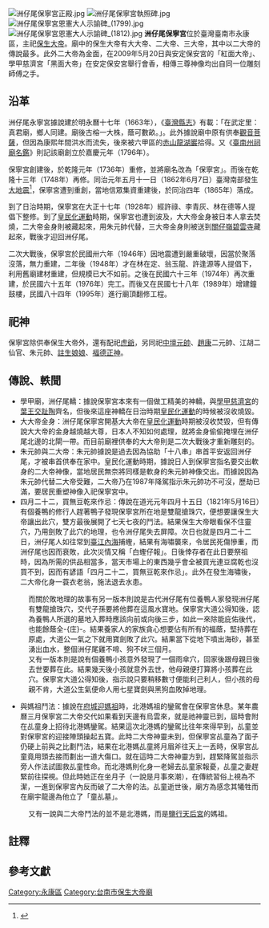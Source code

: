 {{coord|23|2|24.71|N|120|13|41.31|E|display=title}}
{{東亞廟宇
| name = 洲仔尾保寧宮
| img = File:洲仔尾保寧宮.jpg
| img_capt = 
| image_width = 250px
| location = {{ROC-TWN}}[[臺南市|臺南市]][[永康區|永康區]]鹽洲里洲尾街78號 
| god = [[保生大帝|保生大帝]]
| type = 
| struct = 
| open_year = [[臺灣明鄭時期|明]]永曆十七年（1663年）{{r|古廟}}{{r|大道公}}{{r|臺1}}
| cere_date =<br>
*三月十五：保生大帝千秋{{r|古廟}}
*七月十五：普渡{{r|古廟}}
*九月初九：中壇元帥千秋{{r|古廟}}
|}}
[[File:洲仔尾保寧宮正殿.jpg|thumb]]
[[File:洲仔尾保寧宮執照碑.jpg|thumb]]
[[File:洲仔尾保寧宮恩憲大人示諭碑_(1799).jpg|thumb]]
[[File:洲仔尾保寧宮恩憲大人示諭碑_(1812).jpg|thumb]]
'''洲仔尾保寧宮'''位於臺灣臺南市永康區，主祀[[保生大帝|保生大帝]]{{r|古廟}}{{r|大道公}}{{r|臺1}}。廟中的保生大帝有大大帝、二大帝、三大帝{{NoteTag|《南瀛古廟誌》還記載有四大帝、五大帝{{r|古廟}}。}}，其中以二大帝的傳說最多{{r|大道公}}。此外二大帝為金面，在2009年5月20日與安定保安宮的「紅面大帝」、學甲慈濟宮「黑面大帝」在安定保安宮舉行會香，相傳三尊神像均出自同一位雕刻師傅之手{{r|大道公}}。

== 沿革 ==
洲仔尾永寧宮據說建於明永曆十七年（1663年），《[[臺灣縣志|臺灣縣志]]》有載：「在武定里：真君廟，鄉人同建。廟後古榕一大株，蔭可數畝。」{{r|古廟}}。此外據說廟中原有供奉[[觀音菩薩|觀音菩薩]]，但因為康熙年間洪水而流失，後來被六甲區的[[赤山龍湖巖|赤山龍湖巖]]拾得{{NoteTag|廟中〈洲仔尾保寧宮沿革〉碑上面寫說保寧宮管委會在1974年3月21日曾前往龍湖巖詢問，得到證實{{r|古廟}}。}}{{r|古廟}}。又《[[臺南州祠廟名鑑|臺南州祠廟名鑑]]》則記該廟創立於嘉慶元年（1796年）{{r|相}}。

保寧宮創建後，於乾隆元年（1736年）重修，並將廟名改為「保寧宮」{{r|古廟}}{{r|臺1}}。而後在乾隆十三年（1748年）再修{{r|古廟}}。同治元年五月十一日（1862年6月7日）臺灣南部發生[[1862年台南地震|大地震]]<ref>{{cite web|url=http://921kb.sinica.edu.tw/history/ching-7.html|title=地震年表--清同治年間(1862~1873)|work=921地震數位知識庫|accessdate=2016-05-20}}{{Dead link|date=2018年9月 |bot=InternetArchiveBot |fix-attempted=yes }}</ref>，保寧宮遭到重創，當地信眾集資重建後，於同治四年（1865年）落成{{r|古廟}}{{r|臺1}}。

到了日治時期，保寧宮在大正十七年（1928年）經許祿、李青灰、林在德等人提倡下整修{{r|古廟}}{{r|臺1}}。到了[[皇民化運動|皇民化運動]]時期，保寧宮也遭到波及，大大帝金身被日本人拿去焚燒，二大帝金身則被藏起來，用朱元帥代替，三大帝金身則被送到[[關仔嶺碧雲寺|關仔嶺碧雲寺]]藏起來，戰後才迎回洲仔尾{{r|神明傳說}}。

二次大戰後，保寧宮於民國卅六年（1946年）因地震遭到嚴重破壞，因當於聚落沒落，無力重建，二年後（1948年）才在林在定、翁玉龍、許逢源等人提倡下，利用舊廟建材重建，但規模已大不如前{{r|古廟}}{{r|臺1}}。之後在民國六十三年（1974年）再次重建，於民國六十五年（1976年）完工{{r|古廟}}。而後又在民國七十八年（1989年）增建鐘鼓樓，民國八十四年（1995年）進行廟頂翻修工程{{r|臺1}}。

== 祀神 ==
保寧宮除供奉保生大帝外，還有配祀[[虎爺|虎爺]]，另同祀[[中壇元帥|中壇元帥]]、[[趙元帥|趙]][[康元帥|康]]二元帥、江胡二仙官、朱元帥、[[註生娘娘|註生娘娘]]、[[福德正神|福德正神]]{{r|古廟}}。

== 傳說、軼聞 ==
*學甲廟，洲仔尾轎：據說保寧宮本來有一個做工精美的神轎，與[[學甲慈濟宮|學甲慈濟宮]]的[[葉王|葉王]][[交趾陶|交趾陶]]齊名，但後來這座神轎在日治時期[[皇民化運動|皇民化運動]]的時候被沒收燒毀{{r|古廟}}{{r|臺1}}。
*大大帝金身：洲仔尾保寧宮開基大大帝在[[皇民化運動|皇民化運動]]時期被沒收焚毀，但有傳說大大帝的金身越燒越大尊，日本人不知如何處理，就將金身偷偷掩埋在洲仔尾北邊的北閘一帶{{r|神明傳說}}。而目前廟裡供奉的大大帝則是二次大戰後才重新雕刻的{{r|神明傳說}}。
*朱元帥與二大帝：朱元帥據說是過去因為協助「十八串」串首平安返回洲仔尾{{NoteTag|「十八串」是當地流傳有十八位江湖好漢結義後的名號，據說「串首」（首領）某日到澎湖買酒，結果酒行老闆用言語開洲仔尾婦女的玩笑（似乎是跟當地婦人修補漁網的工作有關），串首大怒便用葫蘆砸酒行老闆的頭，卻反而引來酒行鄰居的圍攻{{r|神明傳說}}。串首且戰且走退到深夜，在樹林中迷路時，突然有一道紅光指引他{{r|神明傳說}}。串首詢問是何方神聖，乃得知是朱元帥{{r|神明傳說}}。返回洲仔尾後，乃雕刻金身供奉，以神明會的形式在十八串成員家中祭拜{{r|神明傳說}}。}}，才被串首供奉在家中{{r|神明傳說}}。皇民化運動時期，據說日人到保寧宮指名要交出軟身的二大帝神像，當地居民無奈將同樣是軟身的朱元帥神像交出{{r|神明傳說}}{{r|大道公}}。而據說因為朱元帥代替二大帝受難，二大帝乃在1987年降駕指示朱元帥功不可沒，歷劫已滿，要居民重塑神像入祀保寧宮中{{r|神明傳說}}。
*四月二十二，買無豆乾來作忌：傳說在道光元年四月十五日（1821年5月16日）有個養鴨的修行人趕著鴨子發現保寧宮所在地是雙龍搶珠穴，便想要讓保生大帝讓出此穴，雙方最後展開了七天七夜的鬥法{{r|神明傳說}}。結果保生大帝眼看保不住靈穴，乃用劍敗了此穴的地理，也令洲仔尾失去屏障{{r|神明傳說}}。次日也就是四月二十二日，洲仔尾人如往常到[[臺江內海|臺江內海]]捕蟶，結果有海嘯襲來，令居民死傷慘重，而洲仔尾也因而衰敗，此次災情又稱「白蟶仔報」{{r|神明傳說}}。日後倖存者在此日要祭祖時，因為所需的供品相當多，當天市場上的東西幾乎會全被買光連豆腐乾也沒買不到，因而有諺語「四月二十二，買無豆乾來作忌」{{r|神明傳說}}。此外在發生海嘯後，二大帝化身一蓑衣老翁，施法退去水患{{r|神明傳說}}。
:而關於敗地理的故事有另一版本則說是古代洲仔尾有位養鴨人家發現洲仔尾有雙龍搶珠穴，交代子孫要將他葬在這風水寶地{{r|大道公}}。保寧宮大道公得知後，認為養鴨人所選的墓地入葬時應該向前或向後三步，如此一來除能庇佑後代，也能餘蔭全-{庄}-{{r|大道公}}。結果養家人的家族貪心想要佔有所有的福蔭，堅持葬在原處，大道公一氣之下就用寶劍敗了此穴{{r|大道公}}。結果當下從地下噴出海砂，甚至湧出血水，整個洲仔尾雞不啼、狗不吠三個月{{r|大道公}}。
:又有一版本則是說有個養鴨小孩意外發現了一個雨傘穴，回家後跟母親日後去世要葬在此{{r|大道公}}。結果幾天後小孩就意外去世，他母親便打算將小孩葬在此穴{{r|大道公}}。保寧宮大道公得知後，指示說只要稍移數寸便能利己利人，但小孩的母親不肯，大道公生氣便命人用七星寶劍與黑狗血敗掉地理{{r|大道公}}。
*與媽祖鬥法：據說在[[府城迎媽祖|府城迎媽祖]]{{NoteTag|當地有說法認為[[大天后宮|大天后宮]]媽祖因為到湄州謁祖時，因為渡海時遇到風浪，遂到北港避風，後來因而分靈到北港，北港媽祖因而會南下到大天后宮{{r|大道公}}。但關於[[府城迎媽祖|府城迎媽祖]]的由來尚有其他說法，詳見該條目。}}時，北港媽祖的鑾駕會在保寧宮休息{{r|大道公}}。某年農曆三月保寧宮二大帝交代如果看到天邊有烏雲來，就是祂神靈已到，屆時會附在乩童身上招待北港媽鑾駕{{r|大道公}}。結果這次北港媽的鑾駕比往年來得早到，乩童並對保寧宮的迎接陣頭操起五寶{{r|大道公}}。此時二大帝神靈未到，但保寧宮乩童為了面子仍硬上前與之比劃鬥法，結果在北港媽乩童將月眉斧往天上一丟時，保寧宮乩童竟用頭去接而劃出一道大傷口{{r|大道公}}。就在這時二大帝神靈方到，趕緊降駕並指示旁人作法試圖救乩童性命{{r|大道公}}。而北港媽則化身一老婦去乩童家報憂，乩童之妻趕緊前往探視{{r|大道公}}。但此時她正在坐月子（一說是月事來潮），在傳統習俗上視為不潔，一進到保寧宮內反而破了二大帝的法{{r|大道公}}。乩童逝世後，廟方為感念其犧牲而在廟宇龍邊為他立了「童乩墓」{{r|大道公}}。
:又有一說與二大帝鬥法的並不是北港媽，而是[[鹽行天后宮|鹽行天后宮]]的媽祖{{r|大道公}}。

== 註釋 ==
{{NoteFoot}}

== 參考文獻 ==
{{reflist|refs=
<ref name="大道公">{{cite book|author=周茂欽 |title=《臺南大道公信仰研究》 |publisher=臺南市政府文化局 |isbn=978-986-03-9418-4 |pages=頁48、310－314 |date=2013-12}}</ref>
<ref name="臺1">{{cite book|author=李麗菁 |title=《臺1線的鄉愁 從上茄苳到二層行》|publisher=臺南市政府文化局 |isbn=978-986-04-3024-0 |date=2014-12 |pages=頁286、287}}</ref>
<ref name="古廟">{{cite book|author=凃順從 |title=《南瀛古廟誌》|publisher=臺南縣立文化中心 |isbn=957-00-3357-6 |date=1994-04 |pages=頁328－345}}</ref>
<ref name="神明傳說">{{cite book|author=許書銘、簡辰全、洪郁程 |title=《南瀛神明傳說誌》|publisher=臺南縣政府 |isbn=978-986-02-3581-4 |date=2010-06 |pages=頁328－345}}</ref>
<ref name="相">{{cite book|author=相良吉哉 |title=《[[臺南州祠廟名鑑|臺南州祠廟名鑑]]》 |date=1933-08-18 |language=ja |edition=嘉邑城隍廟2002年3月再版 |publisher=臺灣日日新報社臺南支局 |location=臺南市錦町二丁目七七番地 |pages=頁59、60 }}</ref>
}}

{{commonscat|Zhouziwei Baoning Temple}}

[[Category:永康區|Category:永康區]]
[[Category:台南市保生大帝廟|Category:台南市保生大帝廟]]